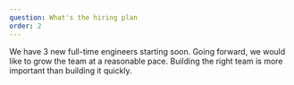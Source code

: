 ```yaml
---
question: What's the hiring plan
order: 2
---
```


We have 3 new full-time engineers starting soon. Going forward, we would like to
grow the team at a reasonable pace. Building the right team is more important
than building it quickly.